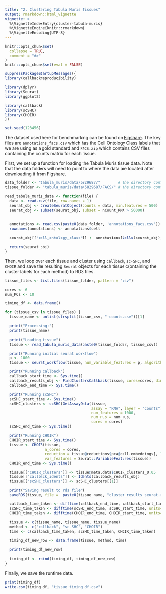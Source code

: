 ```yaml
---
title: "2. Clustering Tabula Muris Tissues"
output: rmarkdown::html_vignette
vignette: >
  %\VignetteIndexEntry{cluster-tabula-muris}
  %\VignetteEngine{knitr::rmarkdown}
  %\VignetteEncoding{UTF-8}
---
```


```r
knitr::opts_chunk$set(
  collapse = TRUE,
  comment = "#>"
)
knitr::opts_chunk$set(eval = FALSE)


```

```r
suppressPackageStartupMessages({
library(callbackreproducibility)

library(dplyr)
library(Seurat)
library(ggplot2)

library(callback)
library(scSHC)
library(CHOIR)
})

set.seed(123456)
```

The dataset used here for benchmarking can be found on [Figshare](https://figshare.com/articles/dataset/Single-cell_RNA-seq_data_from_Smart-seq2_sequencing_of_FACS_sorted_cells/5715040). The key files are `annotations_facs.csv` which has the Cell Ontology Class labels that we are using as a gold standard and `FACS.zip` which contains CSV files containing the counts matrix for each tissue.


First, we set up a function for loading the Tabula Muris tissue data. Note that the data folders will need to point to where the data are located after downloading it from Figshare.
```r
data_folder <- "tabula_muris/data/5829687/"        # the directory containing annotations_facs.csv
tissue_folder <- "tabula_muris/data/5829687/FACS/" # the directory containing the files in FACS.zip

read_tabula_muris_data <- function(file) {
  data <- read.csv(file, row.names = 1)
  seurat_obj <- CreateSeuratObject(counts = data, min.features = 500)
  seurat_obj <- subset(seurat_obj, subset = nCount_RNA > 50000)
  
  
  annotations <- read.csv(paste0(data_folder, 'annotations_facs.csv'))
  rownames(annotations) <- annotations$cell
  
  seurat_obj[["cell_ontology_class"]] <- annotations[Cells(seurat_obj),]$cell_ontology_class
  
  return(seurat_obj)
}

```

Then, we loop over each tissue and cluster using `callback`, `sc-SHC`, and `CHOIR` and save the resulting `Seurat` objects for each tissue c(ontaining the cluster labels for each method) to RDS files.
```r
tissue_files <- list.files(tissue_folder, pattern = "csv")

cores <- 6
num_PCs <- 10

timing_df <- data.frame()

for (tissue_csv in tissue_files) {
  tissue_name <- unlist(strsplit(tissue_csv, "-counts.csv"))[1]
  
  print("Processing:")
  print(tissue_name)
  
  print("Loading tissue")
  tissue <- read_tabula_muris_data(paste0(tissue_folder, tissue_csv))

  print("Running initial seurat workflow")
  p <- 1000
  tissue <- seurat_workflow(tissue, num_variable_features = p, algorithm="louvain", resolution_param = 0.8)

  print("Running callback")
  callback_start_time <- Sys.time()
  callback_results_obj <- FindClustersCallback(tissue, cores=cores, dims = 1:num_PCs)
  callback_end_time <- Sys.time()

  print("Running scSHC")
  scSHC_start_time <- Sys.time()
  scSHC_clusters <- scSHC(GetAssayData(tissue,
                                       assay = "RNA", layer = "counts")[Seurat::VariableFeatures(tissue),],
                                       num_features = 1000,
                                       num_PCs = num_PCs,
                                       cores = cores)
  scSHC_end_time <- Sys.time()

  print("Running CHOIR")
  CHOIR_start_time <- Sys.time()
  tissue <- CHOIR(tissue, 
                  n_cores = cores,
                  reduction = tissue@reductions$pca@cell.embeddings[, 1:num_PCs],
                  var_features = Seurat::VariableFeatures(tissue))
  CHOIR_end_time <- Sys.time()

  tissue[["CHOIR_clusters"]] <- tissue@meta.data$CHOIR_clusters_0.05
  tissue[["callback_idents"]] <- Idents(callback_results_obj)
  tissue[['scSHC_clusters']] <- scSHC_clusters[[1]]

  print("Saving result to rds file")
  saveRDS(tissue, file =  paste0(tissue_name, "cluster_results_seurat.rds"))

  callback_time_taken <- difftime(callback_end_time, callback_start_time, units="mins")
  scSHC_time_taken <- difftime(scSHC_end_time, scSHC_start_time, units="mins")
  CHOIR_time_taken <- difftime(CHOIR_end_time, CHOIR_start_time, units="mins")

  tissue <- c(tissue_name, tissue_name, tissue_name)
  method <- c("callback", "sc-SHC", "CHOIR")
  time <- c(callback_time_taken, scSHC_time_taken, CHOIR_time_taken)
  
  timing_df_new_row <- data.frame(tissue, method, time)
  
  print(timing_df_new_row)
  
  timing_df <- rbind(timing_df, timing_df_new_row)
}
```

Finally, we save the runtime data.
```r
print(timing_df)
write.csv(timing_df, "tissue_timing_df.csv")
```
